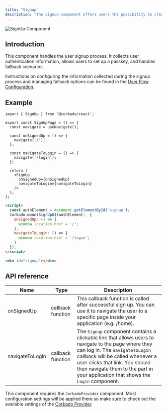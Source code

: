 ```yaml
---
title: "Signup"
description: "The Signup component offers users the possibility to create a new account."
---
```



![SignUp Component](/images/frontend-integration/ui-components/signup/signup-component-dark.webp)

## Introduction

This component handles the user signup process. It collects user authentication information, allows users to set up a passkey, and handles fallback scenarios.

Instructions on configuring the information collected during the signup process and managing fallback options can be found in the [User Flow Configuration](/overview/configuration/user-flow-configuration).


## Example
<CodeGroup>

```tsx React
import { SignUp } from '@corbado/react';

export const SignUpPage = () => {
  const navigate = useNavigate();

  const onSignedUp = () => {
    navigate('/');
  };

  const navigateToLogin = () => {
    navigate('/login');
  };

  return (
    <SignUp
      onSignedUp={onSignedUp}
      navigateToLogin={navigateToLogin}
    />
  );
};
```

```html VanillaJS
<script>
  const authElement = document.getElementById('signup');
  Corbado.mountSignUpUI(authElement!, {
    onSignedUp: () => {
      window.location.href = '/';
    },
    navigateToLogin: () => {
      window.location.href = '/login';
    }
  });
</script>

<div id="signup"></div>
```

</CodeGroup>

## API reference

| Name            | Type              | Description                                                                                                                                                                                                                                                                                             |
| --------------- | ----------------- | ------------------------------------------------------------------------------------------------------------------------------------------------------------------------------------------------------------------------------------------------------------------------------------------------------- |
| onSignedUp      | callback function | This callback function is called after successful sign up. You can use it to navigate the user to a specific page inside your application (e.g. /home).                                                                                                                                                 |
| navigateToLogin | callback function | The `Signup` component contains a clickable link that allows users to navigate to the page where they can log in. The `navigateToLogin` callback will be called whenever a user clicks that link. You should then navigate them to the part in your application that shows the `Login` component. |

<Note> This component requires the `CorbadoProvider` component. Most configuration settings will be applied there so make sure to check out the available settings of the [Corbado Provider](/frontend-integration/ui-components/corbadoprovider). </Note>
